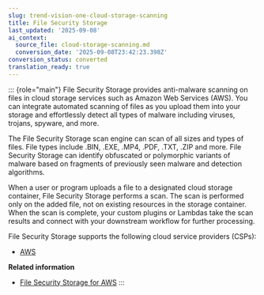 ```yaml
---
slug: trend-vision-one-cloud-storage-scanning
title: File Security Storage
last_updated: '2025-09-08'
ai_context:
  source_file: cloud-storage-scanning.md
  conversion_date: '2025-09-08T23:42:23.398Z'
conversion_status: converted
translation_ready: true
---
```


::: {role="main"}
File Security Storage provides anti-malware scanning on files in cloud storage services such as Amazon Web Services (AWS). You can integrate automated scanning of files as you upload them into your storage and effortlessly detect all types of malware including viruses, trojans, spyware, and more.

The File Security Storage scan engine can scan of all sizes and types of files. File types include .BIN, .EXE, .MP4, .PDF, .TXT, .ZIP and more. File Security Storage can identify obfuscated or polymorphic variants of malware based on fragments of previously seen malware and detection algorithms.

When a user or program uploads a file to a designated cloud storage container, File Security Storage performs a scan. The scan is performed only on the added file, not on existing resources in the storage container. When the scan is complete, your custom plugins or Lambdas take the scan results and connect with your downstream workflow for further processing.

File Security Storage supports the following cloud service providers (CSPs):

- [AWS](file-security-storage-for-aws.mdx)

**Related information**

- [File Security Storage for AWS](file-security-storage-for-aws.mdx)
:::
